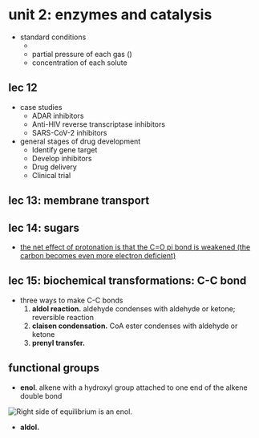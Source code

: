 # unit 2: enzymes and catalysis

- standard conditions
    - <C chem="\pu{298 K}" />
    - partial pressure of each gas <C chem="\pu{1 atm}" /> (<C chem="\pu{101.325 kPa}" />)
    - concentration of each solute <C chem="\pu{1 M}" />

## lec 12
- case studies
    - ADAR inhibitors
    - Anti-HIV reverse transcriptase inhibitors
    - SARS-CoV-2 inhibitors
- general stages of drug development
    - Identify gene target
    - Develop inhibitors
    - Drug delivery
    - Clinical trial

## lec 13: membrane transport

## lec 14: sugars
- [the net effect of protonation is that the C=O pi bond is weakened (the carbon becomes even more electron deficient)](http://www.masterorganicchemistry.com/2010/04/21/the-power-of-acid-catalysis/)

## lec 15: biochemical transformations: C-C bond

- three ways to make C-C bonds
    1. **aldol reaction.** aldehyde condenses with aldehyde or ketone; reversible reaction
    2. **claisen condensation.** CoA ester condenses with aldehyde or ketone
    3. **prenyl transfer.**


## functional groups

- **enol**. alkene with a hydroxyl group attached to one end of the alkene double bond

![Right side of equilibrium is an enol.](./assets/acetone-enolization.png)

- **aldol.**
